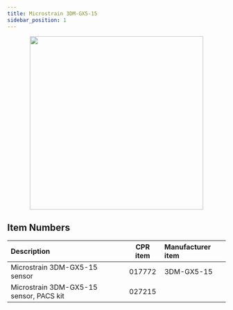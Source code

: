 ```yaml
---
title: Microstrain 3DM-GX5-15
sidebar_position: 1
---
```



<center>
  <img
    src="/img/sensor_microstrain_3dm_gx5_15_1.png"
    width="400"
  />
</center>

<Safety />

## Item Numbers

| Description                             | CPR item | Manufacturer item |
| :-------------------------------------- | :------: | :---------------- |
| Microstrain 3DM-GX5-15 sensor           |  017772  | 3DM-GX5-15        |
| Microstrain 3DM-GX5-15 sensor, PACS kit |  027215  |                   |
